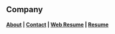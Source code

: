 
<PageTitle />

## Company

#### [About](/Company/about/about) | [Contact](/Company/about/contact) | [Web Resume](/Company/about/webResume) | [Resume](/Company/about/resume)


